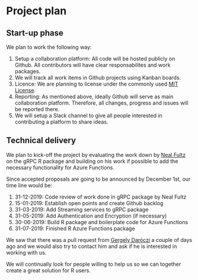 # Project plan

## Start-up phase
<!--
Covering the planning phase, this section should provide a relatively detailed plan of how work will start on the project. This section is important because projects need to get up and running quickly.


 - [ ] Setting up collaboration platform inc. code for contributors etc.
 - [ ] Licence decisions
 - [ ] Reporting framework
-->

We plan to work the following way:

1. Setup a collaboration platform: All code will be hosted publicly on Github. All contributors will have clear responsabilites and work packages.
2. We will track all work items in Github projects using Kanban boards.
3. Licence: We are planning to license under the commonly used [MIT License](https://www.r-project.org/Licenses/MIT).
4. Reporting: As mentioned above, ideally Github will serve as main collaboration platform. Therefore, all changes, progress and issues will be reported there.
5. We will setup a Slack channel to give all people interested in contributing a platform to share ideas.


## Technical delivery
<!--
Covering the actual delivery of the project this section should provide at least a high-level the implementation. 

Including target dates is really important as you need to be committed and the ISC need to have a means of tracking delivery
-->

We plan to kick-off the project by evaluating the work down by [Neal Fultz](https://github.com/nfultz/grpc) on the gRPC R package and building on his work if possible to add the necessary functionality for Azure Functions.

Since accepted proposals are going to be announced by December 1st, our time line would be:

1. 31-12-2019: Code review of work done in gRPC package by Neal Fultz
2. 15-01-2019: Establish open points and create Github backlog
3. 31-03-2019: Add Streaming services to gRPC package
4. 31-05-2019: Add Authentication and Encryption (if necessary)
5. 30-06-2019: Build R package and boilerplate code for Azure Functions
6. 31-07-2019: Finished R Azure Functions package

We saw that there was a pull request from [Gergely Daróczi](https://github.com/daroczig) a couple of days ago and we would also try to contact him and ask if he is interested in working with us.

We will continually look for people willing to help us so we can together create a great solution for R users.
<!--
## Other aspects

Covering non-technical activities like on-going publicity, paper preparation, discussion groups etc. that might be required to facilitate successful delivery of the project.

 - [ ] Announcement post
 - [ ] Delivery blog post
 - [ ] Twitter
 - [ ] UseR!
 - [ ] ISC meetings
-->
